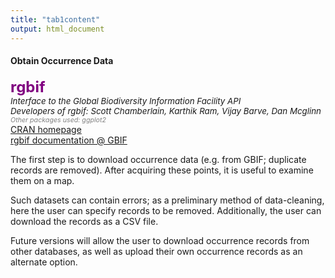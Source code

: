 ```yaml
---
title: "tab1content"
output: html_document
---
```

#### Obtain Occurrence Data  
<span style="color:purple; font-size:18pt; font-weight:bold">rgbif</span>  
<span style="font-size:10pt; font-style:italic">Interface to the Global Biodiversity Information Facility API</span>  
<span style="font-size:10pt; font-style:italic">Developers of rgbif: Scott Chamberlain, Karthik Ram, Vijay Barve, Dan Mcglinn</span>  
<span style="font-size:8pt; font-style:italic;color:gray">Other packages used: ggplot2</span>  
<a href="http://cran.r-project.org/web/packages/rgbif/index.html" target="_blank">CRAN homepage</a>  
<a href="http://www.gbif.org/resource/81747" target="_blank">rgbif documentation @ GBIF</a>  

The first step is to download occurrence data (e.g. from GBIF; duplicate records are removed). After acquiring these points, it is useful to examine them on a map.

Such datasets can contain errors; as a preliminary method of data-cleaning, here the user can specify records to be removed. Additionally, the user can download the records as a CSV file.

Future versions will allow the user to download occurrence records from other databases, as well as upload their own occurrence records as an alternate option.
